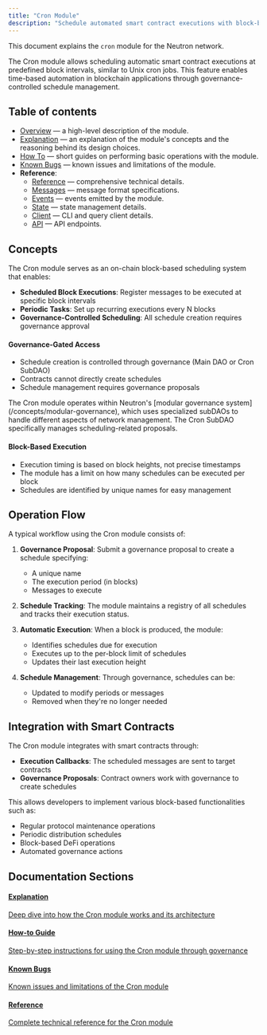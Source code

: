 ```yaml
---
title: "Cron Module"
description: "Schedule automated smart contract executions with block-based timing"
---
```


This document explains the `cron` module for the Neutron network.

The Cron module allows scheduling automatic smart contract executions at predefined block intervals, similar to Unix cron jobs. This feature enables time-based automation in blockchain applications through governance-controlled schedule management.

## Table of contents

- [Overview](/developers/modules/cron/overview) — a high-level description of the module.
- [Explanation](/developers/modules/cron/explanation) — an explanation of the module's concepts and the reasoning behind its design choices.
- [How To](/developers/modules/cron/how-to) — short guides on performing basic operations with the module.
- [Known Bugs](/developers/modules/cron/known-bugs) — known issues and limitations of the module.
- **Reference**:
  - [Reference](/developers/modules/cron/reference) — comprehensive technical details.
  - [Messages](/developers/modules/cron/messages) — message format specifications.
  - [Events](/developers/modules/cron/events) — events emitted by the module.
  - [State](/developers/modules/cron/state) — state management details.
  - [Client](/developers/modules/cron/client) — CLI and query client details.
  - [API](/developers/modules/cron/api) — API endpoints.

## Concepts

The Cron module serves as an on-chain block-based scheduling system that enables:

- **Scheduled Block Executions**: Register messages to be executed at specific block intervals
- **Periodic Tasks**: Set up recurring executions every N blocks
- **Governance-Controlled Scheduling**: All schedule creation requires governance approval

#### Governance-Gated Access

- Schedule creation is controlled through governance (Main DAO or Cron SubDAO)
- Contracts cannot directly create schedules
- Schedule management requires governance proposals

<Info>
The Cron module operates within Neutron's [modular governance system](/concepts/modular-governance), which uses specialized subDAOs to handle different aspects of network management. The Cron SubDAO specifically manages scheduling-related proposals.
</Info>

#### Block-Based Execution

- Execution timing is based on block heights, not precise timestamps
- The module has a limit on how many schedules can be executed per block
- Schedules are identified by unique names for easy management

## Operation Flow

A typical workflow using the Cron module consists of:

1. **Governance Proposal**: Submit a governance proposal to create a schedule specifying:
   - A unique name
   - The execution period (in blocks)
   - Messages to execute

2. **Schedule Tracking**: The module maintains a registry of all schedules and tracks their execution status.

3. **Automatic Execution**: When a block is produced, the module:
   - Identifies schedules due for execution
   - Executes up to the per-block limit of schedules
   - Updates their last execution height

4. **Schedule Management**: Through governance, schedules can be:
   - Updated to modify periods or messages
   - Removed when they're no longer needed

## Integration with Smart Contracts

The Cron module integrates with smart contracts through:

- **Execution Callbacks**: The scheduled messages are sent to target contracts
- **Governance Proposals**: Contract owners work with governance to create schedules

This allows developers to implement various block-based functionalities such as:

- Regular protocol maintenance operations
- Periodic distribution schedules
- Block-based DeFi operations
- Automated governance actions

## Documentation Sections

<div className="grid grid-cols-1 md:grid-cols-2 gap-6 mt-6 mb-8">
  <a className="flex flex-col p-5 border border-gray-200 dark:border-gray-800 rounded-lg hover:bg-gray-50 dark:hover:bg-gray-900" href="/developers/modules/cron/explanation">
    <h4 className="font-semibold mb-2">Explanation</h4>
    <p className="text-sm">Deep dive into how the Cron module works and its architecture</p>
  </a>
  
  <a className="flex flex-col p-5 border border-gray-200 dark:border-gray-800 rounded-lg hover:bg-gray-50 dark:hover:bg-gray-900" href="/developers/modules/cron/how-to">
    <h4 className="font-semibold mb-2">How-to Guide</h4>
    <p className="text-sm">Step-by-step instructions for using the Cron module through governance</p>
  </a>
  
  <a className="flex flex-col p-5 border border-gray-200 dark:border-gray-800 rounded-lg hover:bg-gray-50 dark:hover:bg-gray-900" href="/developers/modules/cron/known-bugs">
    <h4 className="font-semibold mb-2">Known Bugs</h4>
    <p className="text-sm">Known issues and limitations of the Cron module</p>
  </a>
  
  <a className="flex flex-col p-5 border border-gray-200 dark:border-gray-800 rounded-lg hover:bg-gray-50 dark:hover:bg-gray-900" href="/developers/modules/cron/reference">
    <h4 className="font-semibold mb-2">Reference</h4>
    <p className="text-sm">Complete technical reference for the Cron module</p>
  </a>
</div> 